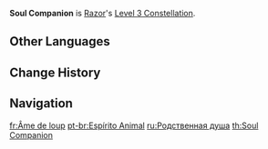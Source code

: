 {{Constellation Infobox
|image       = Constellation Soul Companion.png
|description = Increases the Level of [[Lightning Fang]] by 3.<br />Maximum upgrade level is 15.
|level       = 3
|character   = Razor
|utility1    = Talent Level Increase
|utility2    = Elemental Burst Level Increase
}}
'''Soul Companion''' is [[Razor]]'s [[Level 3 Constellation]].

==Other Languages==
{{Other Languages
|en      = Soul Companion
|zhs     = 兽魂
|zhs_rm  = Shòu hún
|zht     = 獸魂
|zht_rm  = Shòu hún
|zh_tl   = Beast Soul
|ja      = 獣の魂
|ja_rm   = Kemono no Tamashii
|ja_tl   = Soul of the Beast
|ko      = 야수의 혼
|ko_rm   = Yasu-ui Hon
|ko_tl   = Soul of the Beast
|es      = Alma de la bestia
|es_tl   = Soul of the Beast
|fr      = Âme de loup
|fr_tl   = Wolf Soul
|ru      = Родственная душа
|ru_tl   = Soulmate
|th      = Soul Companion
|vi      = {{tt|Hồn|魂}} {{tt|Thú|獸}}
|vi_tl   = Beast Soul
|de      = Tierische Seele
|de_tl   = Animalistic Soul
|id      = Soul Companion
|pt      = Espírito Animal
|pt_tl   = Animal Spirit
|tr      = Ruh Yoldaşı
|tr_tl   = 
|it      = Spirito del lupo
|it_tl   = Wolf Spirit
}}

==Change History==
{{Change History|1.0}}

==Navigation==
{{Talent Navbox|Razor}}

[[fr:Âme de loup]]
[[pt-br:Espírito Animal]]
[[ru:Родственная душа]]
[[th:Soul Companion]]